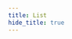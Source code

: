 ```yaml
---
title: List
hide_title: true
---
```



<FeatureIcon src={css} alt="List" title="List" />
<LinkList
  srcList={[
    {
      title: "list-style-type",
      link: "/docs/css/list/list-style-type",
      src: css,
      alt: "list-style-type",
    },
  ]}
/>

